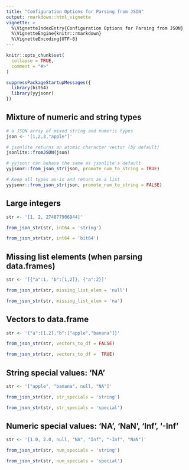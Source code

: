```yaml
---
title: "Configuration Options for Parsing from JSON"
output: rmarkdown::html_vignette
vignette: >
  %\VignetteIndexEntry{Configuration Options for Parsing from JSON}
  %\VignetteEngine{knitr::rmarkdown}
  %\VignetteEncoding{UTF-8}
---
```


```r
knitr::opts_chunk$set(
  collapse = TRUE,
  comment = "#>"
)
```

```r
suppressPackageStartupMessages({
  library(bit64)
  library(yyjsonr)
})
```


Mixture of numeric and string types
-----------------------------------------------------------------------------

```r
# a JSON array of mixed string and numeric types
json <- '[1,2,3,"apple"]'
```


```r
# jsonlite returns an atomic character vector (by default)
jsonlite::fromJSON(json)
```


```r
# yyjsonr can behave the same as jsonlite's default
yyjsonr::from_json_str(json, promote_num_to_string = TRUE)
```


```r
# Keep all types as-is and return as a list
yyjsonr::from_json_str(json, promote_num_to_string = FALSE)
```





Large integers
-----------------------------------------------------------------------------

```r
str <- '[1, 2, 274877906944]'

from_json_str(str, int64 = 'string')

from_json_str(str, int64 = 'bit64')
```


Missing list elements (when parsing data.frames)
-----------------------------------------------------------------------------

```r
str <- '[{"a":1, "b":[1,2]}, {"a":2}]'

from_json_str(str, missing_list_elem = 'null')

from_json_str(str, missing_list_elem = 'na')
```


Vectors to data.frame
-----------------------------------------------------------------------------

```r
str <- '{"a":[1,2],"b":["apple","banana"]}'

from_json_str(str, vectors_to_df = FALSE)

from_json_str(str, vectors_to_df =  TRUE)
```


String special values: 'NA'
-----------------------------------------------------------------------------

```r
str <- '["apple", "banana", null, "NA"]'

from_json_str(str, str_specials = 'string')

from_json_str(str, str_specials = 'special')
```


Numeric special values: 'NA', 'NaN', 'Inf', '-Inf'
-----------------------------------------------------------------------------

```r
str <- '[1.0, 2.0, null, "NA", "Inf", "-Inf", "NaN"]'

from_json_str(str, num_specials = 'string')

from_json_str(str, num_specials = 'special')
```


